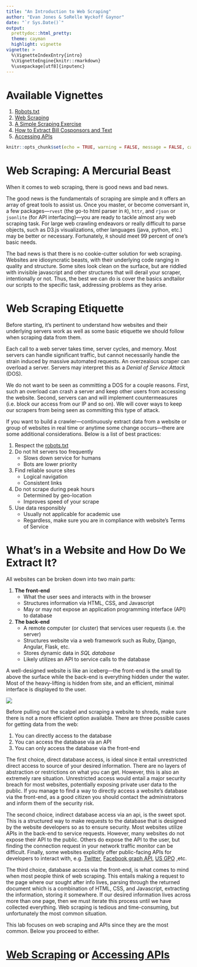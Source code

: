```yaml
---
title: "An Introduction to Web Scraping"
author: "Evan Jones & SoRelle Wyckoff Gaynor"
date: "`r Sys.Date()`"
output:
  prettydoc::html_pretty:
  theme: cayman
  highlight: vignette
vignette: >
  %\VignetteIndexEntry{intro}
  %\VignetteEngine{knitr::rmarkdown}
  %\usepackage[utf8]{inputenc}
---
```

# Available Vignettes

1. [Robots.txt](robots.html)
2. [Web Scraping](web_scraping.html)
3. [A Simple Scraping Exercise](simple_scrape.html)
4. [How to Extract Bill Cosponsors and Text](cosponsors.html)
5. [Accessing APIs](api.html)

```r
knitr::opts_chunk$set(echo = TRUE, warning = FALSE, message = FALSE, cache = TRUE)
```
# Web Scraping: A Mercurial Beast

When it comes to web scraping, there is good news and bad news. 

The good news is the fundamentals of scraping are simple and `R` offers an array of great tools to assist us. Once you master, or become conversant in, a few packages---`rvest` (the go-to html parser in `R`), `httr`, and `rjson` or `jsonlite` (for API interfacing)---you are ready to tackle almost any web scraping task. For large web crawling endeavors or really difficult to parse objects, such as D3.js visualizations, other languages (java, python, etc.) may be better or necessary. Fortunately, `R` should meet 99 percent of one's basic needs.

The bad news is that there is no cookie-cutter solution for web scraping. Websites are idiosyncratic beasts, with their underlying code ranging in quality and structure. Some sites look clean on the surface, but are riddled with invisible javascript and other structures that will derail your scraper, intentionally or not. Thus, the best we can do is cover the basics andtailor our scripts to the specific task, addressing problems as they arise.

# Web Scraping Etiquette

Before starting, it's pertinent to understand how websites and their underlying servers work as well as some basic etiquette we should follow when scraping data from them.

Each call to a web server takes time, server cycles, and memory. Most servers can handle significant traffic, but cannot necessarily handle the strain induced by massive automated requests. An overzealous scraper can overload a server. Servers may interpret this as a *Denial of Service Attack* (DOS). 

We do not want to be seen as committing a DOS for a couple reasons. First, such an overload can crash a server and keep other users from accessing the website. Second, servers can and will implement countermeasures (i.e. block our access from our IP and so on). We will cover ways to keep our scrapers from being seen as committing this type of attack.

If you want to build a crawler---continuously extract data from a website or group of websites in real time or anytime some change occurs---there are some additional considerations. Below is a list of best practices:

1. Respect the [robots.txt](robots.html)
2. Do not hit servers too frequently
    + Slows down service for humans
    + Bots are lower priority
3. Find reliable source sites
    + Logical navigation
    + Consistent links
4. Do not scrape during peak hours
    + Determined by geo-location
    + Improves speed of your scrape
5. Use data responsibly
    + Usually not applicable for academic use
    + Regardless, make sure you are in compliance with website's Terms of Service
    
# What's in a Website and How Do We Extract It?

All websites can be broken down into two main parts:

1. **The front-end**
    + What the user sees and interacts with in the browser
    + Structures information via HTML, CSS, and Javascript
    + May or may not expose an application programming interface (API) to database
2. **The back-end**
    + A remote computer (or cluster) that services user requests (i.e. the server)
    + Structures website via a web framework such as Ruby, Django, Angular, Flask, etc.
    + Stores dynamic data in *SQL database*
    + Likely utilizes an API to service calls to the database

A well-designed website is like an iceberg---the front-end is the small tip above the surface while the back-end is everything hidden under the water. Most of the heavy-lifting is hidden from site, and an efficient, minimal interface is displayed to the user. 

![](../images/basic-website-structure-mod.png)

Before pulling out the scalpel and scraping a website to shreds, make sure there is not a more efficient option available. There are three possible cases for getting data from the web:

1. You can directly access to the database 
2. You can access the database via an API
3. You can only access the database via the front-end

The first choice, direct database access, is ideal since it entail unrestricted direct access to source of your desired information. There are no layers of abstraction or restrictions on what you can get. However, this is also an extremely rare situation. Unrestricted access would entail a major security breach for most websites, potentially exposing private user data to the public. If you manage to find a way to directly access a website's database via the front-end, as a good citizen you should contact the administrators and inform them of the security risk.

The second choice, indirect database access via an api, is the sweet spot. This is a structured way to make requests to the database that is designed by the website developers so as to ensure security. Most websites utilize APIs in the back-end to service requests. However, many websites do not expose their API to the public. Others do expose the API to the user, but finding the connection request in your network traffic monitor can be difficult. Finally, some websites explicitly offer public-facing APIs for developers to interact with, e.g. [Twitter](https://developer.twitter.com/en/docs/twitter-api),  [Facebook graph API](https://developers.facebook.com/docs/graph-api/), [US GPO](https://github.com/usgpo/api) ,etc.

The third choice, database access via the front-end, is what comes to mind when most people think of web scraping. This entails making a request to the page where our sought after info lives, parsing through the returned document which is a combination of HTML, CSS, and Javascript, extracting the information, storing it somewhere. If our desired information lives across more than one page, then we must iterate this process until we have collected everything. Web scraping is tedious and time-consuming, but unfortunately the most common situation.

This lab focuses on web scraping and APIs since they are the most common. Below you proceed to either.

# [Web Scraping](web_scraping.html) or [Accessing APIs](api.html)
